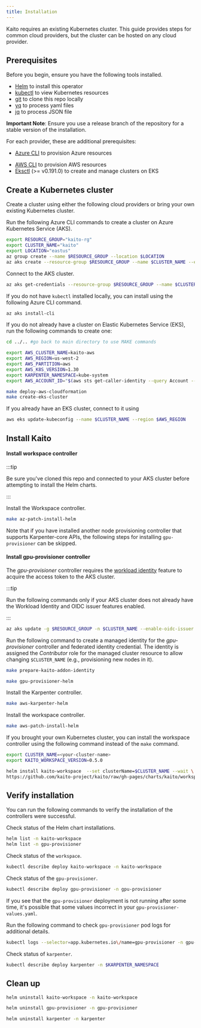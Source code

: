 ```yaml
---
title: Installation
---
```


Kaito requires an existing Kubernetes cluster. This guide provides steps for common cloud providers, but the cluster can be hosted on any cloud provider.

## Prerequisites

Before you begin, ensure you have the following tools installed.

- [Helm](https://helm.sh) to install this operator
- [kubectl](https://kubernetes.io/docs/tasks/tools/) to view Kubernetes resources
- [git](https://git-scm.com/downloads) to clone this repo locally
- [yq](https://github.com/mikefarah/yq) to process yaml files
- [jq](https://jqlang.github.io/jq/download) to process JSON file

**Important Note**:
Ensure you use a release branch of the repository for a stable version of the installation.

For each provider, these are additional prerequisites:


<Tabs groupId="provider">
<TabItem value="azure" label="Azure" default>

- [Azure CLI](https://learn.microsoft.com/cli/azure/install-azure-cli) to provision Azure resources

</TabItem>
<TabItem value="aws" label="AWS" default>

- [AWS CLI](https://docs.aws.amazon.com/cli/latest/userguide/getting-started-install.html) to provision AWS resources
- [Eksctl](https://eksctl.io/installation/) (>= v0.191.0) to create and manage clusters on EKS

</TabItem>
</Tabs>

## Create a Kubernetes cluster

Create a cluster using either the following cloud providers or bring your own existing Kubernetes cluster.

<Tabs groupId="provider">
<TabItem value="azure" label="Azure" default>

Run the following Azure CLI commands to create a cluster on Azure Kubernetes Service (AKS).

```bash
export RESOURCE_GROUP="kaito-rg"
export CLUSTER_NAME="kaito"
export LOCATION="eastus"
az group create --name $RESOURCE_GROUP --location $LOCATION
az aks create --resource-group $RESOURCE_GROUP --name $CLUSTER_NAME --enable-oidc-issuer --enable-workload-identity --enable-managed-identity --generate-ssh-keys
```

Connect to the AKS cluster.

```bash
az aks get-credentials --resource-group $RESOURCE_GROUP --name $CLUSTER_NAME
```

If you do not have `kubectl` installed locally, you can install using the following Azure CLI command.

```bash
az aks install-cli
```
</TabItem>
<TabItem value="aws" label="AWS" default>

If you do not already have a cluster on Elastic Kubernetes Service (EKS), run the following commands to create one:

```bash
cd ../.. #go back to main directory to use MAKE commands

export AWS_CLUSTER_NAME=kaito-aws
export AWS_REGION=us-west-2
export AWS_PARTITION=aws
export AWS_K8S_VERSION=1.30
export KARPENTER_NAMESPACE=kube-system
export AWS_ACCOUNT_ID="$(aws sts get-caller-identity --query Account --output text)"

make deploy-aws-cloudformation
make create-eks-cluster
```

If you already have an EKS cluster, connect to it using
```bash
aws eks update-kubeconfig --name $CLUSTER_NAME --region $AWS_REGION
```

</TabItem>
</Tabs>

## Install Kaito

<Tabs groupId="provider">
<TabItem value="azure" label="Azure" default>

#### Install workspace controller

:::tip

Be sure you've cloned this repo and connected to your AKS cluster before attempting to install the Helm charts.

:::

Install the Workspace controller.

```bash
make az-patch-install-helm
```

Note that if you have installed another node provisioning controller that supports Karpenter-core APIs, the following steps for installing `gpu-provisioner` can be skipped.

#### Install gpu-provisioner controller

The *gpu-provisioner* controller requires the [workload identity](https://learn.microsoft.com/azure/aks/workload-identity-overview?tabs=dotnet) feature to acquire the access token to the AKS cluster.

:::tip

Run the following commands only if your AKS cluster does not already have the Workload Identity and OIDC issuer features enabled.

:::

```bash
az aks update -g $RESOURCE_GROUP -n $CLUSTER_NAME --enable-oidc-issuer --enable-workload-identity --enable-managed-identity
```

Run the following command to create a managed identity for the *gpu-provisioner* controller and federated identity credential. The identity is assigned the *Contributor* role for the managed cluster resource to allow changing `$CLUSTER_NAME` (e.g., provisioning new nodes in it).

```bash
make prepare-kaito-addon-identity
```

```bash
make gpu-provisioner-helm
```

</TabItem>
<TabItem value="aws" label="AWS" default>

Install the Karpenter controller.
```bash
make aws-karpenter-helm
```

Install the workspace controller.
```bash
make aws-patch-install-helm
```

</TabItem>
<TabItem value="other" label="Other" default>

If you brought your own Kubernetes cluster, you can install the workspace controller using the following command instead of the `make` command.

```bash
export CLUSTER_NAME=<your-cluster-name>
export KAITO_WORKSPACE_VERSION=0.5.0

helm install kaito-workspace  --set clusterName=$CLUSTER_NAME --wait \
https://github.com/kaito-project/kaito/raw/gh-pages/charts/kaito/workspace-$KAITO_WORKSPACE_VERSION.tgz --namespace kaito-workspace --create-namespace
```

</TabItem>
</Tabs>

## Verify installation
You can run the following commands to verify the installation of the controllers were successful.

Check status of the Helm chart installations.

```bash
helm list -n kaito-workspace
helm list -n gpu-provisioner
```

Check status of the `workspace`.

```bash
kubectl describe deploy kaito-workspace -n kaito-workspace
```

<Tabs groupId="provider">
<TabItem value="azure" label="Azure" default>

Check status of the `gpu-provisioner`.

```bash
kubectl describe deploy gpu-provisioner -n gpu-provisioner
```

If you see that the `gpu-provisioner` deployment is not running after some time, it's possible that some values incorrect in your `gpu-provisioner-values.yaml`.

Run the following command to check `gpu-provisioner` pod logs for additional details.

```bash
kubectl logs --selector=app.kubernetes.io\/name=gpu-provisioner -n gpu-provisioner
```

</TabItem>
<TabItem value="aws" label="AWS" default>

Check status of `karpenter`.

```bash
kubectl describe deploy karpenter -n $KARPENTER_NAMESPACE
```

</TabItem>
</Tabs>


## Clean up

```bash
helm uninstall kaito-workspace -n kaito-workspace
```

<Tabs groupId="provider">
<TabItem value="azure" label="Azure" default>

```bash
helm uninstall gpu-provisioner -n gpu-provisioner
```

</TabItem>
<TabItem value="aws" label="AWS" default>

```bash
helm uninstall karpenter -n karpenter
```

</TabItem>
</Tabs>


